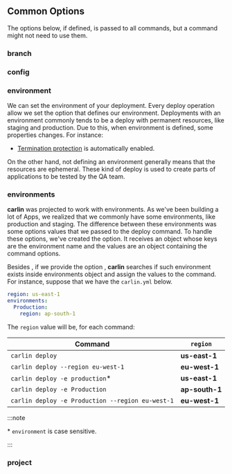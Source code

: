 

## Common Options

The options below, if defined, is passed to all commands, but a command might not need to use them.

<InnerHTML html={carlin.comments.cliEnv} />

<InnerHTML html={carlin.comments.cliGetPkgConfig} />

### branch

<OptionHeader option="branch" options={carlin.options.cli} />

<InnerHTML html={carlin.comments.getCurrentBranch} />

### config

<OptionHeader option="config" options={carlin.options.cli} />

<InnerHTML html={carlin.comments.cliGetConfig} />

### environment

<OptionHeader option="environment" options={carlin.options.cli} />

We can set the environment of your deployment. Every deploy operation allow we set the <OptionAliasesInline option="environment" options={carlin.options.cli} /> option that defines our environment.
Deployments with an environment commonly tends to be a deploy with permanent resources, like staging and production. Due to this, when environment is defined, some properties changes. For instance:

- [Termination protection](https://docs.aws.amazon.com/AWSCloudFormation/latest/UserGuide/using-cfn-protect-stacks.html) is automatically enabled.

On the other hand, not defining an environment generally means that the resources are ephemeral. These kind of deploy is used to create parts of applications to be tested by the QA team.

### environments

<OptionHeader option="environments" options={carlin.options.cli} />

**carlin** was projected to work with environments. As we've been building a lot of Apps, we realized that we commonly have some environments, like production and staging. The difference between these environments was some options values that we passed to the deploy command. To handle these options, we've created the <OptionAliasesInline option="environments" options={carlin.options.cli} /> option. It receives an object whose keys are the environment name and the values are an object containing the command options.

Besides <OptionAliasesInline option="environments" options={carlin.options.cli} />, if we provide the option <OptionAliasesInline option="environment" options={carlin.options.cli} to="/docs/CLI#environment" />, **carlin** searches if such environment exists inside environments object and assign the values to the command. For instance, suppose that we have the `carlin.yml` below.

```yaml title="carlin.yml"
region: us-east-1
environments:
  Production:
    region: ap-south-1
```

The `region` value will be, for each command:

| Command                                          | `region`       |
| ------------------------------------------------ | -------------- |
| `carlin deploy`                                  | **us-east-1**  |
| `carlin deploy --region eu-west-1`               | **eu-west-1**  |
| `carlin deploy -e production`\*                  | **us-east-1**  |
| `carlin deploy -e Production`                    | **ap-south-1** |
| `carlin deploy -e Production --region eu-west-1` | **eu-west-1**  |

:::note

\* `environment` is case sensitive.

:::

### project

<OptionHeader option="project" options={carlin.options.cli} />

<InnerHTML html={carlin.comments.getProjectName} />
